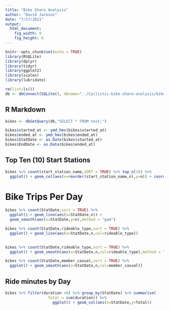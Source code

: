 ---
title: "Bike Share Analysis"
author: "David Jackson"
date: "7/27/2021"
output: 
  html_document: 
    fig_width: 9
    fig_height: 6
---

```{r setup, include=FALSE}
knitr::opts_chunk$set(echo = TRUE)
library(RSQLite)
library(dplyr)
library(tidyr)
library(ggplot2)
library(scales)
library(lubridate)
```
```{r}
rm(list=ls())
db <- dbConnect(SQLite(), dbname="../Cyclistic-bike-share-analysis/bikeshare.sqlite3")

```

## R Markdown


```{r cars}
bikes <- dbGetQuery(db,"SELECT * FROM test;")
```
```{r}
bikes$started_at <- ymd_hms(bikes$started_at)
bikes$ended_at <- ymd_hms(bikes$ended_at)
bikes$StatDate <- as.Date(bikes$started_at)
bikes$EndDate <- as.Date(bikes$ended_at)

```

## Top Ten (10) Start Stations

```{r}
bikes %>% count(start_station_name,SORT = TRUE) %>% top_n(10) %>%
  ggplot() + geom_col(aes(x=reorder(start_station_name,n),y=n)) + coord_flip()
```

# Bike Trips Per Day

```{r}
bikes %>% count(StatDate,sort = TRUE) %>%
  ggplot() + geom_line(aes(x=StatDate,n)) +
  geom_smooth(aes(x=StatDate,y=n),method = "gam")
```
```{r}
bikes %>% count(StatDate,rideable_type,sort = TRUE) %>%
  ggplot() + geom_line(aes(x=StatDate,n,col=rideable_type)) 
  

bikes %>% count(StatDate,rideable_type,sort = TRUE) %>%
  ggplot() + geom_smooth(aes(x=StatDate,n,col=rideable_type),method = "gam")
```

```{r}
bikes %>% count(StatDate,member_casual,sort = TRUE) %>%
  ggplot() + geom_smooth(aes(x=StatDate,n,col=member_casual))
```

## Ride minutes by Day

```{r}
bikes %>% filter(duration >0) %>% group_by(StatDate) %>% summarise(
                   Total = sum(duration)) %>%
                     ggplot() + geom_col(aes(x=StatDate,y=Total))

```


